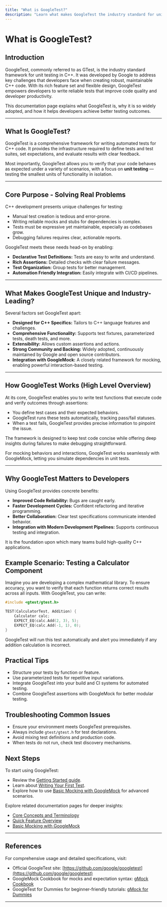 ```yaml
---
title: "What is GoogleTest?"
description: "Learn what makes GoogleTest the industry standard for unit testing in C++. Understand its origins, the key problems it solves, and how it empowers developers to build reliable, maintainable codebases."
---
```


# What is GoogleTest?

## Introduction

GoogleTest, commonly referred to as GTest, is the industry standard framework for unit testing in C++. It was developed by Google to address key challenges that developers face when creating robust, maintainable C++ code. With its rich feature set and flexible design, GoogleTest empowers developers to write reliable tests that improve code quality and developer productivity.

This documentation page explains what GoogleTest is, why it is so widely adopted, and how it helps developers achieve better testing outcomes.

---

## What Is GoogleTest?

GoogleTest is a comprehensive framework for writing automated tests for C++ code. It provides the infrastructure required to define tests and test suites, set expectations, and evaluate results with clear feedback.

Most importantly, GoogleTest allows you to verify that your code behaves as expected under a variety of scenarios, with a focus on **unit testing** — testing the smallest units of functionality in isolation.

___

## Core Purpose - Solving Real Problems

C++ development presents unique challenges for testing:

- Manual test creation is tedious and error-prone.
- Writing reliable mocks and stubs for dependencies is complex.
- Tests must be expressive yet maintainable, especially as codebases grow.
- Debugging failures requires clear, actionable reports.

GoogleTest meets these needs head-on by enabling:

- **Declarative Test Definitions:** Tests are easy to write and understand.
- **Rich Assertions:** Detailed checks with clear failure messages.
- **Test Organization:** Group tests for better management.
- **Automation Friendly Integration:** Easily integrate with CI/CD pipelines.

___

## What Makes GoogleTest Unique and Industry-Leading?

Several factors set GoogleTest apart:

- **Designed for C++ Specifics:** Tailors to C++ language features and challenges.
- **Comprehensive Functionality:** Supports test fixtures, parameterized tests, death tests, and more.
- **Extensibility:** Allows custom assertions and actions.
- **Strong Community and Backing:** Widely adopted, continuously maintained by Google and open source contributors.
- **Integration with GoogleMock:** A closely related framework for mocking, enabling powerful interaction-based testing.

___

## How GoogleTest Works (High Level Overview)

At its core, GoogleTest enables you to write test functions that execute code and verify outcomes through assertions:

- You define test cases and their expected behaviors.
- GoogleTest runs these tests automatically, tracking pass/fail statuses.
- When a test fails, GoogleTest provides precise information to pinpoint the issue.

The framework is designed to keep test code concise while offering deep insights during failures to make debugging straightforward.

For mocking behaviors and interactions, GoogleTest works seamlessly with GoogleMock, letting you simulate dependencies in unit tests.

___

## Why GoogleTest Matters to Developers

Using GoogleTest provides concrete benefits:

- **Improved Code Reliability:** Bugs are caught early.
- **Faster Development Cycles:** Confident refactoring and iterative programming.
- **Better Collaboration:** Clear test specifications communicate intended behavior.
- **Integration with Modern Development Pipelines:** Supports continuous testing and integration.

It is the foundation upon which many teams build high-quality C++ applications.

## Example Scenario: Testing a Calculator Component

Imagine you are developing a complex mathematical library. To ensure accuracy, you want to verify that each function returns correct results across all inputs. With GoogleTest, you can write:

```cpp
#include <gtest/gtest.h>

TEST(CalculatorTest, Addition) {
    Calculator calc;
    EXPECT_EQ(calc.Add(2, 3), 5);
    EXPECT_EQ(calc.Add(-1, 1), 0);
}
```

GoogleTest will run this test automatically and alert you immediately if any addition calculation is incorrect.

## Practical Tips

- Structure your tests by function or feature.
- Use parameterized tests for repetitive input variations.
- Integrate GoogleTest into your build and CI systems for automated testing.
- Combine GoogleTest assertions with GoogleMock for better modular testing.

## Troubleshooting Common Issues

- Ensure your environment meets GoogleTest prerequisites.
- Always include `gtest/gtest.h` for test declarations.
- Avoid mixing test definitions and production code.
- When tests do not run, check test discovery mechanisms.

## Next Steps

To start using GoogleTest:

- Review the [Getting Started guide](/getting-started/configuration-and-first-use/writing-first-test).
- Learn about [Writing Your First Test](/guides/getting-started/your-first-test).
- Explore how to use [Basic Mocking with GoogleMock](/getting-started/configuration-and-first-use/using-googlemock-basics) for advanced scenarios.

Explore related documentation pages for deeper insights:

- [Core Concepts and Terminology](/overview/intro-concepts/core-concepts-terminology)
- [Quick Feature Overview](/overview/features-architecture/feature-overview)
- [Basic Mocking with GoogleMock](/getting-started/configuration-and-first-use/using-googlemock-basics)

---

## References

For comprehensive usage and detailed specifications, visit:

- Official GoogleTest site: [https://github.com/google/googletest](https://github.com/google/googletest)
- GoogleMock Cookbook for mocks and expectation syntax: [gMock Cookbook](https://google.github.io/googletest/gmock_cook_book.html)
- GoogleTest for Dummies for beginner-friendly tutorials: [gMock for Dummies](https://google.github.io/googletest/gmock_for_dummies.html)

---